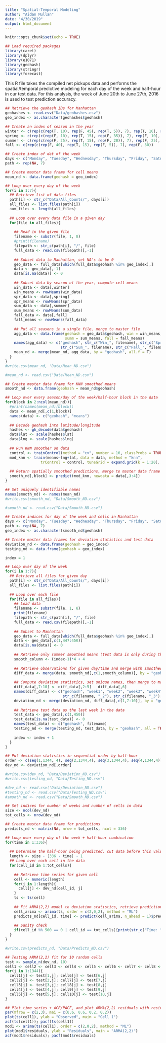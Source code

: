 ```yaml
---
title: "Spatial-Temporal Modeling"
author: "Aidan Mullan"
date: "4/30/2019"
output: html_document
---
```


```r
knitr::opts_chunk$set(echo = TRUE)
```

```r
## Load required packages
library(caret)
library(dplyr)
library(e1071)
library(geohash)
library(stringr)
library(forecast)
```

This R file takes the compiled net pickups data and performs the spatial/temporal predictive modeling for each day of the week and half-hour in our test data. For this analysis, the week of June 20th to June 27th, 2016 is used to test prediction accuracy. 

```r
## Retrieve the geohash IDs for Manhattan
geohashes <- read.csv("Data/geohashes.csv")
geo_index <- as.character(geohashes$geohash)

## Create an index of season in the year
winter <- c(rep(c(rep(T, 10), rep(F, 45), rep(T, 5)), 7), rep(T, 10), rep(F, 20))
spring <- c(rep(c(rep(F, 10), rep(T, 15), rep(F, 35)), 7), rep(F, 10), rep(T, 15), rep(F, 5))
summer <- c(rep(c(rep(F, 25), rep(T, 15), rep(F, 20)), 7), rep(F, 25), rep(T, 5))
fall <- c(rep(c(rep(F, 40), rep(T, 15), rep(F, 5)), 7), rep(F, 30))

## Create index of dat of the week
days <- c("Monday", "Tuesday", "Wednesday", "Thursday", "Friday", "Saturday", "Sunday")
path <- rep(NA, 7)

## Create master data frame for cell means
mean_nd <- data.frame(geohash = geo_index)

## Loop over every day of the week
for(i in 1:7){
  ## Retrieve list of data files
  path[i] <- str_c("Data/All_Counts/", days[i])
  all_files <- list.files(path[i])
  num_files <- length(all_files)
  
  ## Loop over every data file in a given day
  for(file in all_files){
    
    ## Read in the given file
    filename <- substr(file, 1, 8)
    #print(filename)
    filepath <- str_c(path[i], "/", file)
    full_data <- read.csv(filepath)[,-1]
    
    ## Subset data to Manhattan, set NA's to be 0
    geo_data <- full_data[which(full_data$geohash %in% geo_index),]
    data <- geo_data[,-1] 
    data[is.na(data)] <- 0
    
    ## Subset data by season of the year, compute cell means
    win_data <- data[,winter]
    win_means <- rowMeans(win_data)
    spr_data <- data[,spring]
    spr_means <- rowMeans(spr_data)
    sum_data <- data[,summer]
    sum_means <- rowMeans(sum_data)
    fall_data <- data[,fall]
    fall_means <- rowMeans(fall_data)
    
    ## Put all seasons in a single file, merge to master file
    agg_data <- data.frame(geohash = geo_data$geohash, win = win_means, spr = spr_means,
                           summ = sum_means, fall = fall_means)
    names(agg_data) <- c("geohash", str_c("Win_", filename), str_c("Spr_", filename), 
                         str_c("Sum_", filename), str_c("Fall_", filename))
    mean_nd <- merge(mean_nd, agg_data, by = "geohash", all.Y = T)
  }
}
#write.csv(mean_nd, "Data/Mean_ND.csv")
```

```r
#mean_nd <- read.csv("Data/Mean_ND.csv")

## Create master data frame for KNN smoothed means
smooth_nd <- data.frame(geohash = mean_nd$geohash)

## Loop over every season/day of the week/half-hour block in the data
for(block in 2:ncol(mean_nd)){
  #print(names(mean_nd)[block])
  data <- mean_nd[,c(1,block)]
  names(data) <- c("geohash", "means")
  
  ## Decode geohash into latitude/longitude
  hashes <- gh_decode(data$geohash)
  data$lat <- scale(hashes$lat)
  data$lng <- scale(hashes$lng)
  
  ## Run KNN smoother on data
  control <- trainControl(method = "cv", number = 10, classProbs = TRUE)
  mod_knn <- train(means~lng+lat, data = data, method = "knn",
                trControl = control, tuneGrid = expand.grid(k = 1:20), metric = "RMSE")
  
  ## Return spatially smoothed predictions, merge to master data frame
  smooth_nd[,block] <- predict(mod_knn, newdata = data[,3:4])
}

## Set uniquely identifiable names
names(smooth_nd) <- names(mean_nd)
#write.csv(smooth_nd, "Data/Smooth_ND.csv")
```

```r
#smooth_nd <- read.csv("Data/Smooth_ND.csv")

## Create indices for day of the week and cells in Manhattan
days <- c("Monday", "Tuesday", "Wednesday", "Thursday", "Friday", "Saturday", "Sunday")
path <- rep(NA, 7)
geo_index <- as.character(smooth_nd$geohash)

## Create master data frames for deviation statistics and test data
deviation_nd <- data.frame(geohash = geo_index)
testing_nd <- data.frame(geohash = geo_index)

index = 1

## Loop over day of the week
for(i in 1:7){
  ## Retrieve all files for given day
  path[i] <- str_c("Data/All_Counts/", days[i])
  all_files <- list.files(path[i])
  
  ## Loop over each file 
  for(file in all_files){
    ## Load data
    filename <- substr(file, 1, 8)
    print(filename)
    filepath <- str_c(path[i], "/", file)
    full_data <- read.csv(filepath)[,-1]
    
    ## Subset to Manhattan
    geo_data <- full_data[which(full_data$geohash %in% geo_index),]
    data <- geo_data[,c(1,447:450)] 
    data[is.na(data)] <- 0
    
    ## Retrieve only summer smoothed means (test data is only during the Summer season)
    smooth_column <- (index-1)*4 + 4
    
    ## Retrieve observations for given day/time and merge with smoothed means
    diff_data <- merge(data, smooth_nd[,c(1,smooth_column)], by = "geohash", all = TRUE)
    
    ## Compute deviation statistics, set unique names, then merge to master data frame
    diff_data[,7:10] <- diff_data[,2:5] - diff_data[,6]
    names(diff_data) <- c("geohash", "week1", "week2", "week3", "week4", "smooth", str_c(filename, "_1"),
                          str_c(filename, "_2"), str_c(filename, "_3"), str_c(filename, "_4"))
    deviation_nd <- merge(deviation_nd, diff_data[,c(1,7:10)], by = "geohash", all = TRUE)
    
    ## Retrieve test data as the last week in the data
    test_data <- geo_data[,c(1,450)]
    test_data[is.na(test_data)] <- 0
    names(test_data) <- c("geohash", filename)
    testing_nd <- merge(testing_nd, test_data, by = "geohash", all = TRUE)
    
    index <- index + 1
  }
}

## Put deviation statistics in sequential order by half-hour
order <- c(seq(1,1344, 4), seq(2,1344,4), seq(3,1344,4), seq(4,1344,4)) + 1
dev_nd <- deviation_nd[,order]

#write.csv(dev_nd, "Data/Deviation_ND.csv")
#write.csv(testing_nd, "Data/Testing_ND.csv")
```

```r
#dev_nd <- read.csv("Data/Deviation_ND.csv")
#testing_nd <- read.csv("Data/Testing_ND.csv")
#smooth_nd <- read.csv("Data/Smooth_ND.csv")

## Set indices for number of weeks and number of cells in data 
size <- ncol(dev_nd)
tot_cells <- nrow(dev_nd)

## Create master data frame for predictions 
predicts_nd <- matrix(NA, nrow = tot_cells, ncol = 336)

## Loop over every day of the week + half-hour combination
for(time in 1:336){
  
  ## Determine the half-hour being predicted, cut data before this value
  length <- size - (336 - time) - 1
  ## Loop over each cell in the data
  for(cell_id in 1:tot_cells){
    
    ## Retrieve time series for given cell
    cell <- numeric(length)
    for(j in 1:length){
      cell[j] <- dev_nd[cell_id, j]
    }
    ts <- ts(cell)
    
    ## Fit ARMA(2,2) model to deviation statistics, retrieve predictions and merge to master
    cell_arima <- arima(ts, order = c(2,0,2), method = "ML")
    predicts_nd[cell_id, time] <- predict(cell_arima, n_ahead = 1)$pred[1]
    
    ## Sanity check
    if(cell_id %% 500 == 0 | cell_id == tot_cells){print(str_c("Time: ", time, " Cell: ", cell_id))}
  }
}

#write.csv(predicts_nd, "Data/Predicts_ND.csv")
```

```r
## Testing ARMA(2,2) fit for 10 random cells
test <- sample_n(dev_nd, 10)
cell1 <- cell2 <- cell3 <- cell4 <- cell5 <- cell6 <- cell7 <- cell8 <- cell9 <- cell10 <- numeric(1344)
for(j in 1:1344){
  cell1[j] <- test[1,j]; cell6[j] <- test[6,j]
  cell2[j] <- test[2,j]; cell7[j] <- test[7,j]
  cell3[j] <- test[3,j]; cell8[j] <- test[8,j]
  cell4[j] <- test[4,j]; cell9[j] <- test[9,j]
  cell5[j] <- test[5,j]; cell10[j] <- test[10,j]
}

## Plot time series + ACF/PACF, and plot ARMA(2,2) residuals with residual ACF/PACF
par(mfrow = c(2,3), mai = c(0.6, 0.6, 0.2, 0.2))
plot(ts(cell1), ylab = "Observed", main = "Cell 1")
acf(ts(cell1)); pacf(ts(cell1))
mod1 <- arima(ts(cell1), order = c(2,0,2), method = "ML")
plot(mod1$residuals, ylab = "Residuals", main = "ARMA(2,2)")
acf(mod1$residuals); pacf(mod1$residuals)
```






